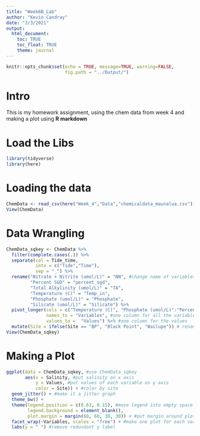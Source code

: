 ```yaml
---
title: "Week6B_Lab"
author: "Kevin Candray"
date: "3/3/2021"
output: 
  html_document:
    toc: TRUE
    toc_float: TRUE
    theme: journal 
---
```


```r
knitr::opts_chunk$set(echo = TRUE, message=TRUE, warning=FALSE,
                      fig.path = "../Output/")
```

# Intro
This is my homework assignment, using the chem data from week 4 and making a plot using **R markdown**

# Load the Libs
```r
library(tidyverse)
library(here)
```

# Loading the data 
```r
ChemData <- read_csv(here("Week_4","Data","chemicaldata_maunalua.csv"))
View(ChemData)

```

# Data Wrangling
```r
ChemData_sqkey <- ChemData %>% 
  filter(complete.cases(.)) %>% 
  separate(col = Tide_time,
           into = c("Tide","Time"),
           sep = "_") %>% 
  rename("Nitrate + Nitrite (umol/L)" = "NN", #change name of variables
         "Percent SGD" = "percent_sgd",
         "Total Alkylinity (umol/L)" = "TA",
         "Temperature (C)" = "Temp_in",
         "Phosphate (umol/L)" = "Phosphate",
         "Silicate (umol/L)" = "Silicate") %>%
  pivot_longer(cols = c("Temperature (C)", "Phosphate (umol/L)":"Percent SGD"), #pivot to long format
               names_to = "Variables", #one column for all the variable names
               values_to =  "Values") %>% #one column for the values
  mutate(Site = ifelse(Site == "BP", "Black Point", "Wailupe")) # rename sites
View(ChemData_sqkey)
```

# Making a Plot 
```r
ggplot(data = ChemData_sqkey, #use ChemData_sqkey
       aes(x = Salinity, #put salinity on x axis
           y = Values, #put values of each variable on y axis
           color = Site)) + #color by site
  geom_jitter() + #make it a jitter graph
  theme_bw() +
  theme(legend.position = c(0.63, 0.15), #move legend into empty space
        legend.background = element_blank(), 
        plot.margin = margin(60, 60, 30, 30)) + #put margin around plot
  facet_wrap(~Variables, scales = "free") + #make one plot for each variable
  labs(y = " ") #remove redundant y label
```

